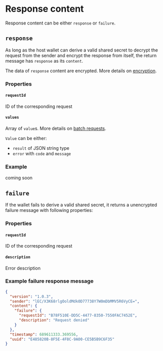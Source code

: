 # Response content

Response content can be either `response` or `failure`.

## `response`

As long as the host wallet can derive a valid shared secret to decrypt the request from the sender and encrypt the response from itself, 
the return message has `response` as its `content`.

The data of `response` content are encrypted. More details on [encryption](encryption).

### Properties

#### `requestId`
ID of the corresponding request

#### `values`
Array of `value`s. More details on [batch requests](batch).

`Value` can be either:
- `result` of JSON string type
- `error` with `code` and `message`

### Example

coming soon

## `failure`

If the wallet fails to derive a valid shared secret, it returns a unencrypted failure message with following properties:

### Properties

#### `requestId`
ID of the corresponding request

#### `description`
Error description

### Example failure response message
```json
{
  "version": "1.0.3",
  "sender": "lEC/X3K68rlgOoldMdk0D77738Y7W0mDbMMV5R6VyCE=",
  "content": {
    "failure": {
      "requestId": "B78F510E-DD5C-4477-8350-7550FAC7452E",
      "description": "Request denied"
    }
  },
  "timestamp": 689611333.369556,
  "uuid": "E485820B-8F5E-4F8C-9A00-CE5B5B9C6F35"
}
```

